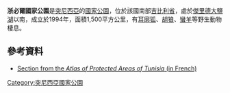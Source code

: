 {{coords|32|54|4|N|9|9|25|E|display=title}}

'''浙必爾國家公園'''是[[突尼西亞|突尼西亞]]的[[國家公園|國家公園]]，位於該國南部[[吉比利省|吉比利省]]，處於[[傑里德大鹽湖|傑里德大鹽湖]]以南，成立於1994年，面積1,500平方公里，有[[耳廓狐|耳廓狐]]、[[胡狼|胡狼]]、[[蠻羊|蠻羊]]等野生動物棲息。

==參考資料==
* [http://www.onagri.nat.tn/uploads/divers/atlas/PN_Jbil.pdf Section from the ''Atlas of Protected Areas of Tunisia'' (in French)] {{Wayback|url=http://www.onagri.nat.tn/uploads/divers/atlas/PN_Jbil.pdf |date=20210731090144 }}

{{Tunisia-geo-stub}}
[[Category:突尼西亞國家公園|Category:突尼西亞國家公園]]